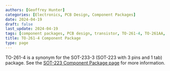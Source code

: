 ```yaml
---
authors: [Geoffrey Hunter]
categories: [Electronics, PCB Design, Component Packages]
date: 2024-04-19
draft: false
last_update: 2024-04-19
tags: [component packages, PCB design, transistor, TO-261-4, TO-261AA, SOT-223]
title: TO-261-4 Component Package
type: page
---
```


TO-261-4 is a synonym for the SOT-233-3 (SOT-223 with 3 pins and 1 tab) package. See the [SOT-223 Component Package page](/pcb-design/component-packages/sot-223-component-package/) for more information.
